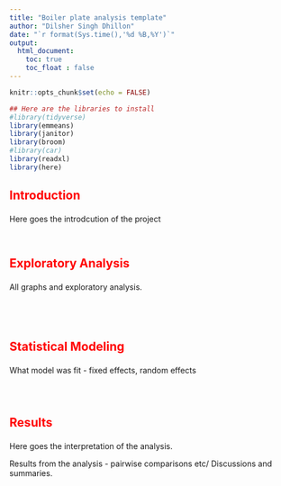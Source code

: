 ```yaml
---
title: "Boiler plate analysis template"
author: "Dilsher Singh Dhillon"
date: "`r format(Sys.time(),'%d %B,%Y')`"
output:
  html_document:
    toc: true
    toc_float : false 
---
```

<style>
.list-group-item.active, .list-group-item.active:focus, .list-group-item.active:hover {
    background-color: #948DFF;
}
</style>

```r
knitr::opts_chunk$set(echo = FALSE)
```


```r
## Here are the libraries to install  
#library(tidyverse)  
library(emmeans)  
library(janitor)  
library(broom)
#library(car)
library(readxl)
library(here)

```



<font size="4" color="red">  

### Introduction    

</font>  

Here goes the introdcution of the project  

```r

```


```r

```



<font size="4" color="red">

### Exploratory Analysis 

</font>

All graphs and exploratory analysis. 

```r

```


```r

```


```r

```


```r

```


<font size="4" color="red">

### Statistical Modeling  

</font>

What model was fit - fixed effects, random effects

```r

```


```r

```


```r

```



<font size="4" color="red">

### Results 

</font>


Here goes the interpretation of the analysis.  

Results from the analysis - pairwise comparisons etc/ Discussions and summaries.   






